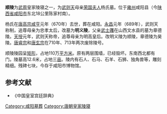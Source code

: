 {{文物保护单位
| 级别 = 全国
| 名称 = 顺陵
| 图片 = 
| 编号 = 1-172
| 分类 = 古墓葬
| 时代 = [[唐|唐]]
| 所在 = {{CHN}}[[陕西省|陕西省]][[咸阳市|咸阳市]]
| 登录 = 1961年
| Cat = 陕西全国重点文物保护单位
}}
'''顺陵'''为[[武周|武周]]皇家陵寝之一，为[[武则天|武则天]]母亲[[荣国夫人|荣国夫人]]杨氏墓。位于[[雍州|雍州]]咸阳县（今[[陕西省|陕西省]][[咸阳市|咸阳市]]东北18公里陈家村南）。

杨氏在[[唐高宗|唐高宗]][[咸亨|咸亨]]元年（670年）去世，葬在咸阳。[[永昌_(唐朝)|永昌]]元年（689年），武则天称制，追尊母亲为忠孝太后，改墓为'''明义陵'''，父亲[[武士彠|武士彠]]在山西文水县的墓为章德陵。[[天授_(武周)|天授]]元年，武则天称帝，追尊母亲为明高皇后。改明义陵为顺陵，章德陵为昊陵。[[唐睿宗|唐睿宗]]和[[唐玄宗|唐玄宗]]在710年、713年两次废除陵号。

顺陵陵园呈[[矩形|矩形]]，占地110万[[平方米|平方米]]。原有两层围墙，已经毁坏。东南西北都有门。陵墓高12.6米，占地三[[亩|亩]]。陵内有石人、石马、石羊、石狮、独角兽等，雕刻精细。残碑七块，今存于咸阳市博物馆。

==参考文献==
*《中国皇室宫廷辞典》
{{陕西全国重点文物保护单位}}
[[Category:咸阳墓葬|Category:咸阳墓葬]]
[[Category:唐朝皇家陵寝|Category:唐朝皇家陵寝]]
